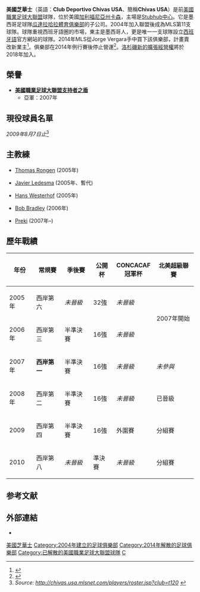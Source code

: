 {{noteTA|G1=football|G2=MLS
|T=zh-hans:美国芝华士;zh-hk:美國芝華士;zh-tw:美國芝華士;
|1=zh-hans:美国芝华士;zh-hk:美國芝華士;zh-tw:美國芝華士;
}}
{{Infobox Football club
| clubname    = 美國芝華士
| image       = [[File:ChivasUSA.png|180px]]
| fullname    = Club Deportivo Chivas USA
| nickname    = ''Red-and-White, Goats<br />Goats USA, Rojiblancos<br />Rebaño Angelino''
| founded     = 2004年8月
| dissolved   = 2014年10月
| ground      = [[加利福尼亞州|加利福尼亞州]][[卡森_(加利福尼亞州)|卡森]]<br />[[Stubhub中心|Stubhub中心]]
| capacity    = 27,000 (2005–11)<br />18,800 (2011–14)<ref name="French">{{cite web|last=French |first=Scott |url=http://espn.go.com/blog/los-angeles/soccer/post/_/id/15152/chivas-usa-a-more-intimate-hdc |title=CHIVAS USA: A more intimate HDC – Soccer Blog – ESPN Los Angeles |publisher=Espn.go.com |date= |accessdate=August 30, 2012}}</ref>
| owner       = [[Jorge_Vergara|Jorge Vergara]]
| mgrtitle    = 
| manager     = 
| league      = [[美國職業足球大聯盟|美國職業足球大聯盟]]
| season      = 2013
| position    = 西岸：第 9 位<br> 聯盟：第 18 位<br> 季後賽：''未能晉級''
| website     = http://www.cdchivasusa.com/
| pattern_la1 = _CHIVASUSA_12h
| pattern_b1  = _CHIVASUSA_12h
| pattern_ra1 = _CHIVASUSA_12h
| pattern_sh1 = _adidaswhite
| pattern_so1 = _CHIVASUSA_08h
| leftarm1    = FFFFFF
| body1       = FFFFFF
| rightarm1   = FFFFFF
| shorts1     = 000040
| socks1      = 000040
| pattern_la2 = _CHIVASUSA_13a
| pattern_b2  = _CHIVASUSA_13a
| pattern_ra2 = _CHIVASUSA_13a
| pattern_sh2 =_CHIVASUSA_13a
| pattern_so2 =_3_stripes_red
| leftarm2    = FF0000
| body2       = FFFFFF
| rightarm2   = FF0000
| shorts2     = FFFFFF
| socks2      = 000040
}}
'''美國芝華士'''（英語：'''Club Deportivo Chivas USA'''、簡稱'''Chivas USA'''）是前[[美國職業足球大聯盟|美國職業足球大聯盟]]球隊，位於美國[[加利福尼亞州|加利福尼亞州]][[卡森_(加利福尼亚州)|卡森]]，主場是[[Stubhub中心|Stubhub中心]]。它是墨西哥足球隊[[瓜達拉哈拉體育俱樂部|瓜達拉哈拉體育俱樂部]]的子公司。2004年加入聯盟後成為MLS第11支球隊。球隊重視西班牙語圈的市場，東主是墨西哥人，更是唯一一支球隊設立[[西班牙語|西班牙語]]官方網站的球隊。2014年MLS從Jorge Vergara手中買下該俱樂部，計畫賣改新業主<ref>{{cite web|url=http://www.espnfc.us/major-league-soccer/story/2061689/chivas-usa-to-suspend-operations-after-mls-seasonsources-say|title=Chivas USA to suspend operations after MLS season, sources say|work=ESPNFC.com|accessdate=October 1, 2014}}</ref>。俱樂部在2014年例行賽後停止營運<ref name="Cease to exist">{{cite web|url=http://www.mlssoccer.com/news/article/2014/10/27/mls-announces-new-strategy-los-angeles-market|title=MLS announces new strategy for Los Angeles market, 2015 conference alignment|publisher=mlssoccer.com|date=October 27, 2014}}</ref>。[[洛杉磯FC|洛杉磯新的擴張經營權]]將於2018年加入。

== 榮譽 ==
* '''[[支持者之盾|美國職業足球大聯盟支持者之盾]]'''
** 亞軍：2007年

== 現役球員名單 ==
''2009年8月7日止''<ref>''Source: http://chivas.usa.mlsnet.com/players/roster.jsp?club=t120'' {{webarchive|url=https://web.archive.org/web/20071224160501/http://chivas.usa.mlsnet.com/players/roster.jsp?club=t120 |date=2007-12-24 }}</ref>

{{Fs start}}
{{Fs player | no=1  | nat=USA | pos=GK | name= [[丹·甘迺迪|丹·甘迺迪]]}}
{{Fs player | no=4  | nat=CRC | pos=DF | name= [[Michael_Umaña|Michael Umaña]]}}
{{Fs player | no=6  | nat=CAN | pos=DF | name= [[Ante_Jazić|Ante Jazić]]}}
{{Fs player | no=7  | nat=SLV | pos=MF | name= [[Osael_Romero|Osael Romero]] | other=on loan from [[C.D._Vista_Hermosa|Vista Hermosa]]}}
{{Fs player | no=8  | nat=MEX | pos=DF | name= [[Mariano_Trujillo|Mariano Trujillo]]}}
{{Fs player | no=9  | nat=CUB | pos=FW | name= [[Maykel_Galindo|Maykel Galindo]]}}
{{Fs player | no=10 | nat=MEX | pos=FW | name= [[Jesús_Padilla|Jesús Padilla]]}}
{{Fs player | no=11 | nat=USA | pos=MF | name= [[Michael_Lahoud|Michael Lahoud]]}}
{{Fs player | no=12 | nat=CRC | pos=DF | name= [[Darío_Delgado_(footballer_born_1985)|Darío Delgado]] | other從[[Puntarenas_F.C.|Puntarenas]]外借}}
{{Fs player | no=14 | nat=USA | pos=MF | name= [[Gerson_Mayen|Gerson Mayen]]}}
{{Fs player | no=15 | nat=USA | pos=MF | name= [[Sal_Zizzo|Sal Zizzo]]}}
{{Fs player | no=16 | nat=USA | pos=FW | name= [[阿倫·哥頓|阿倫·哥頓]]}}
{{Fs player | no=17 | nat=USA | pos=FW | name= [[Justin_Braun_(soccer)|Justin Braun]]}}
{{Fs player | no=18 | nat=USA | pos=MF | name= [[Blair_Gavin|Blair Gavin]]}}
{{Fs mid}}
{{Fs player | no=19 | nat=USA | pos=MF | name= [[Jorge_Flores_(footballer_born_1989)|Jorge Flores]]}}
{{Fs player | no=21 | nat=USA | pos=MF | name= [[Ben_Zemanski|Ben Zemanski]]}}
{{Fs player | no=22 | nat=USA | pos=GK | name= [[Zach_Thornton|Zach Thornton]]}}
{{Fs player | no=23 | nat=USA | pos=DF | name= [[Carlos_Borja_(American_soccer)|Carlos Borja]]}}
{{Fs player | no=24 | nat=MEX | pos=MF | name= [[Rodolfo_Espinoza|Rodolfo Espinoza]]}}
{{Fs player | no=26 | nat=BRA | pos=MF | name= [[Paulo_Nagamura|Paulo Nagamura]]}}
{{Fs player | no=28 | nat=USA | pos=MF | name= [[César_Zamora|César Zamora]]}}
{{Fs player | no=45 | nat=COL | pos=DF | name= [[Yamith_Cuesta|Yamith Cuesta]]}}
{{Fs player | no=59 | nat=USA | pos=MF | name= [[Bryan_de_la_Fuente|Bryan de la Fuente]]}}
{{Fs player | no=77 | nat=USA | pos=FW | name= [[Chukwudi_Chijindu|Chukwudi Chijindu]]}}
{{Fs player | no=—  | nat=USA | pos=FW | name= [[Tristan_Bowen|Tristan Bowen]]}}
{{Fs player | no=—  | nat=USA | pos=DF | name= [[Jimmy_Conrad|Jimmy Conrad]]}}
{{Fs player | no=—  | nat=VEN | pos=FW | name= [[Alejandro_Moreno|Alejandro Moreno]]}}
{{Fs end}}

== 主教練 ==
* {{flagicon|Netherlands}}    [[Thomas_Rongen|Thomas Rongen]] (2005年)
* {{flagicon|Mexico}}  [[Javier_Ledesma|Javier Ledesma]] (2005年、暫代)
* {{flagicon|Netherlands}}    [[Hans_Westerhof|Hans Westerhof]] (2005年)
* {{flagicon|United States}}    [[Bob_Bradley|Bob Bradley]] (2006年)
* {{flagicon|United States}}    [[Preki|Preki]] (2007年–)

== 歷年戰績 ==
{| class="wikitable"
!年份
!常規賽
!季後賽
!公開杯
!CONCACAF<br />冠軍杯
!北美超級聯賽
|-
|2005年
|西岸第六
|''未晉級''
|32強
|''未晉級''
|rowspan=2|2007年開始
|-
|2006年
|西岸第三
|半準決賽
|16強
|''未晉級''
|-
|2007年
|'''西岸第一'''
|半準決賽
|16強
|''未晉級''
|''未參與''
|-
|2008年
|西岸第二
|半準決賽
|16強
|''未晉級''
|已晉級
|-
|2009
|西岸第四
|半準決賽
|16強
|外圍賽
|分組賽
|-
|2010
|西岸第八
|''未晉級''
|準決賽
|''未晉級''
|分組賽
|}

== 参考文献 ==
<div class="references-small">
<references />
</div>

== 外部連結 ==
* {{Official website|http://www.cdchivasusa.com}}

{{Major League Soccer}}

[[Category:美國芝華士|]]
[[Category:2004年建立的足球俱樂部|Category:2004年建立的足球俱樂部]]
[[Category:2014年解散的足球俱樂部|Category:2014年解散的足球俱樂部]]
[[Category:已解散的美國職業足球大聯盟球隊|Category:已解散的美國職業足球大聯盟球隊]]
[[Category:美國足球俱樂部|C]]